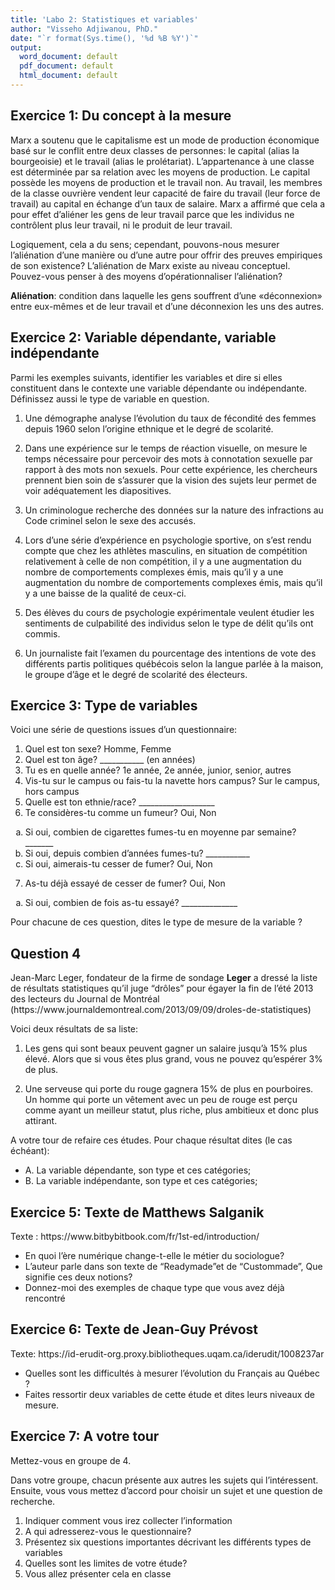 ```yaml
---
title: 'Labo 2: Statistiques et variables'
author: "Visseho Adjiwanou, PhD."
date: "`r format(Sys.time(), '%d %B %Y')`"
output:
  word_document: default
  pdf_document: default
  html_document: default
---
```



## Exercice 1: Du concept à la mesure

Marx a soutenu que le capitalisme est un mode de production économique basé sur le conflit entre deux classes de personnes: le capital (alias la bourgeoisie) et le travail (alias le prolétariat). L'appartenance à une classe est déterminée par sa relation avec les moyens de production. Le capital possède les moyens de production et le travail non. Au travail, les membres de la classe ouvrière vendent leur capacité de faire du travail (leur force de travail) au capital en échange d'un taux de salaire. Marx a affirmé que cela a pour effet d'aliéner les gens de leur travail parce que les individus ne contrôlent plus leur travail, ni le produit de leur travail.

Logiquement, cela a du sens; cependant, pouvons-nous mesurer l'aliénation d'une manière ou d'une autre pour offrir des preuves empiriques de son existence? L'aliénation de Marx existe au niveau conceptuel. Pouvez-vous penser à des moyens d'opérationnaliser l'aliénation?

**Aliénation**: condition dans laquelle les gens souffrent d'une «déconnexion» entre eux-mêmes et de leur travail et d'une déconnexion les uns des autres.

## Exercice 2: Variable dépendante, variable indépendante

Parmi les exemples suivants, identifier les variables et dire si elles constituent dans le contexte une variable dépendante ou indépendante.  Définissez aussi le type de variable en question.

1. Une démographe analyse l'évolution du taux de fécondité des femmes depuis 1960 selon l'origine ethnique et le degré de scolarité.

2. Dans une expérience sur le temps de réaction visuelle, on mesure le temps nécessaire pour percevoir des mots à connotation sexuelle par rapport à des mots non sexuels. Pour cette expérience, les chercheurs prennent bien soin de s'assurer que la vision des sujets leur permet de voir adéquatement les diapositives.

3. Un criminologue recherche des données sur la nature des infractions au Code criminel selon le sexe des accusés.

4. Lors d'une série d'expérience en psychologie sportive, on s'est rendu compte que chez les athlètes masculins, en situation de compétition relativement à celle de non compétition, il y a une augmentation du nombre de comportements complexes émis, mais qu'il y a une augmentation du nombre de comportements complexes émis, mais qu'il y a une baisse de la qualité de ceux-ci.

5. Des élèves du cours de psychologie expérimentale veulent étudier les sentiments de culpabilité des individus selon le type de délit qu'ils ont commis.

6. Un journaliste fait l'examen du pourcentage des intentions de vote des différents partis politiques québécois selon la langue parlée à la maison, le groupe d'âge et le degré de scolarité des électeurs.

## Exercice 3: Type de variables

Voici une série de questions issues d'un questionnaire:

1. Quel est ton sexe? Homme, Femme
2. Quel est ton âge? ___________ (en années)
3. Tu es en quelle année? 1e année, 2e année, junior, senior, autres
4. Vis-tu sur le campus ou fais-tu la navette hors campus? Sur le campus, hors campus
5. Quelle est ton ethnie/race?  ___________________
6. Te considères-tu comme un fumeur? Oui, Non
  a. Si oui, combien de cigarettes fumes-tu en moyenne par semaine? _______
  b. Si oui, depuis combien d'années fumes-tu? ___________
  c. Si oui, aimerais-tu cesser de fumer? Oui, Non
7. As-tu déjà essayé de cesser de fumer? Oui, Non
  a. Si oui, combien de fois as-tu essayé? ______________

Pour chacune de ces question, dites le type de mesure de la variable ?

## Question 4

Jean-Marc Leger, fondateur de la firme de sondage **Leger** a dressé la liste de résultats statistiques qu'il juge "drôles" pour égayer la fin de l'été 2013 des lecteurs du Journal de Montréal (https://www.journaldemontreal.com/2013/09/09/droles-de-statistiques)

Voici deux résultats de sa liste:

1. Les gens qui sont beaux peuvent gagner un salaire jusqu’à 15% plus élevé. Alors que si vous êtes plus grand, vous ne pouvez qu’espérer 3% de plus.

2. Une serveuse qui porte du rouge gagnera 15% de plus en pourboires. Un homme qui porte un vêtement avec un peu de rouge est perçu comme ayant un meilleur statut, plus riche, plus ambitieux et donc plus attirant.

A votre tour de refaire ces études. Pour chaque résultat dites (le cas échéant):

- A. La variable dépendante, son type et ces catégories;
- B. La variable indépendante, son type et ces catégories;

## Exercice 5: Texte de Matthews Salganik

Texte : https://www.bitbybitbook.com/fr/1st-ed/introduction/

- En quoi l'ère numérique change-t-elle le métier du sociologue?
- L'auteur parle dans son texte de "Readymade"et de "Custommade", Que signifie ces deux notions?
- Donnez-moi des exemples de chaque type que vous avez déjà rencontré

## Exercice 6: Texte de Jean-Guy Prévost

Texte: https://id-erudit-org.proxy.bibliotheques.uqam.ca/iderudit/1008237ar

- Quelles sont les difficultés à mesurer l'évolution du Français au Québec ?
- Faites ressortir deux variables de cette étude et dites leurs niveaux de mesure.

## Exercice 7: A votre tour

Mettez-vous en groupe de 4.

Dans votre groupe, chacun présente aux autres les sujets qui l'intéressent. Ensuite, vous vous mettez d'accord pour choisir un sujet et une question de recherche.

1. Indiquer comment vous irez collecter l'information
2. A qui adresserez-vous le questionnaire?
3. Présentez six questions importantes décrivant les différents types de variables
4. Quelles sont les limites de votre étude?
5. Vous allez présenter cela en classe

